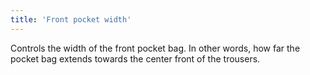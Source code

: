 ```yaml
---
title: 'Front pocket width'
---
```


Controls the width of the front pocket bag. In other words, how far the pocket
bag extends towards the center front of the trousers.
